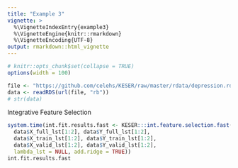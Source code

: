```yaml
---
title: "Example 3"
vignette: >
  %\VignetteIndexEntry{example3}
  %\VignetteEngine{knitr::rmarkdown}
  %\VignetteEncoding{UTF-8}
output: rmarkdown::html_vignette
---
```


```r
# knitr::opts_chunk$set(collapse = TRUE)
options(width = 100)
```

```r
file <- "https://github.com/celehs/KESER/raw/master/rdata/depression.rds"
data <- readRDS(url(file, "rb"))
# str(data)
```

Integrative Feature Selection

```r
system.time(int.fit.results.fast <- KESER:::int.feature.selection.fast(
  data$X_full_lst[1:2], data$Y_full_lst[1:2], 
  data$X_train_lst[1:2], data$Y_train_lst[1:2], 
  data$X_valid_lst[1:2], data$Y_valid_lst[1:2],
  lambda_lst = NULL, add.ridge = TRUE))
int.fit.results.fast
```
